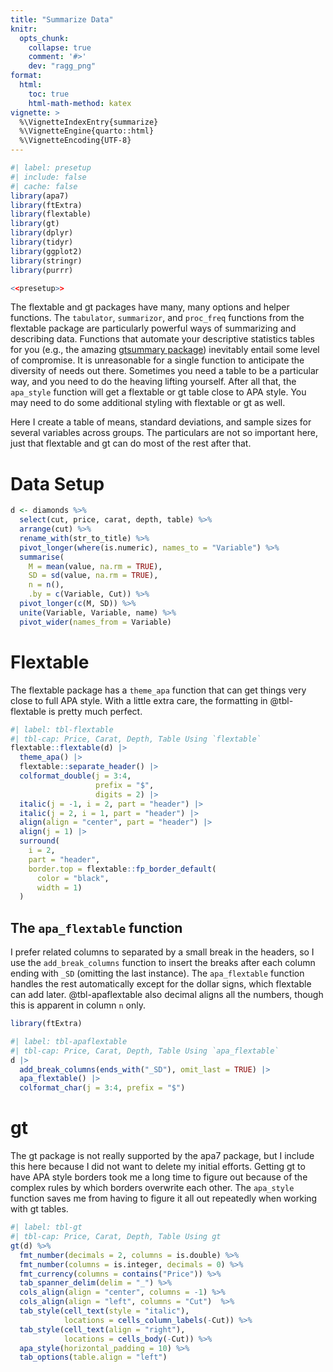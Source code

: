```yaml
---
title: "Summarize Data"
knitr:
  opts_chunk: 
    collapse: true
    comment: '#>'
    dev: "ragg_png"
format: 
  html:
    toc: true
    html-math-method: katex
vignette: >
  %\VignetteIndexEntry{summarize}
  %\VignetteEngine{quarto::html}
  %\VignetteEncoding{UTF-8}
---
```


```r
#| label: presetup
#| include: false
#| cache: false
library(apa7)
library(ftExtra)
library(flextable)
library(gt)
library(dplyr)
library(tidyr)
library(ggplot2)
library(stringr)
library(purrr)
```

```r
<<presetup>>
```

The flextable and gt packages have many, many options and helper functions. The `tabulator`, `summarizor`, and `proc_freq` functions from the flextable package are particularly powerful ways of summarizing and describing data. Functions that automate your descriptive statistics tables for you (e.g., the amazing [gtsummary package](https://www.danieldsjoberg.com/gtsummary/index.html)) inevitably entail some level of compromise. It is unreasonable for a single function to anticipate the diversity of needs out there. Sometimes you need a table to be a particular way, and you need to do the heaving lifting yourself. After all that, the `apa_style` function will get a flextable or gt table close to APA style. You may need to do some additional styling with flextable or gt as well.

Here I create a table of means, standard deviations, and sample sizes for several variables across groups. The particulars are not so important here, just that flextable and gt can do most of the rest after that. 

# Data Setup

```r
d <- diamonds %>% 
  select(cut, price, carat, depth, table) %>% 
  arrange(cut) %>% 
  rename_with(str_to_title) %>% 
  pivot_longer(where(is.numeric), names_to = "Variable") %>% 
  summarise(
    M = mean(value, na.rm = TRUE),
    SD = sd(value, na.rm = TRUE),
    n = n(),
    .by = c(Variable, Cut)) %>% 
  pivot_longer(c(M, SD)) %>% 
  unite(Variable, Variable, name) %>%
  pivot_wider(names_from = Variable) 
```

# Flextable

The flextable package has a `theme_apa` function that can get things very close to full APA style. With a little extra care, the formatting in @tbl-flextable is pretty much perfect. 

```r
#| label: tbl-flextable
#| tbl-cap: Price, Carat, Depth, Table Using `flextable`
flextable::flextable(d) |>
  theme_apa() |>
  flextable::separate_header() |>
  colformat_double(j = 3:4,
                   prefix = "$",
                   digits = 2) |>
  italic(j = -1, i = 2, part = "header") |>
  italic(j = 2, i = 1, part = "header") |>
  align(align = "center", part = "header") |>
  align(j = 1) |>
  surround(
    i = 2,
    part = "header",
    border.top = flextable::fp_border_default(
      color = "black",
      width = 1)
  ) 

```



## The `apa_flextable` function

I prefer related columns to separated by a small break in the headers, so I use the `add_break_columns` function to insert the breaks after each column ending with `_SD` (omitting the last instance). The `apa_flextable` function handles the rest automatically except for the dollar signs, which flextable can add later. @tbl-apaflextable also decimal aligns all the numbers, though this is apparent in column `n` only.

```r
library(ftExtra)
```

```r
#| label: tbl-apaflextable
#| tbl-cap: Price, Carat, Depth, Table Using `apa_flextable`
d |> 
  add_break_columns(ends_with("_SD"), omit_last = TRUE) |>
  apa_flextable() |> 
  colformat_char(j = 3:4, prefix = "$") 

```

# gt

The gt package is not really supported by the apa7 package, but I include this here because I did not want to delete my initial efforts. Getting gt to have APA style borders took me a long time to figure out because of the complex rules by which borders overwrite each other. The `apa_style` function saves me from having to figure it all out repeatedly when working with gt tables.

```r
#| label: tbl-gt
#| tbl-cap: Price, Carat, Depth, Table Using gt
gt(d) %>%
  fmt_number(decimals = 2, columns = is.double) %>%
  fmt_number(columns = is.integer, decimals = 0) %>%
  fmt_currency(columns = contains("Price")) %>% 
  tab_spanner_delim(delim = "_") %>%
  cols_align(align = "center", columns = -1) %>%
  cols_align(align = "left", columns = "Cut")  %>%
  tab_style(cell_text(style = "italic"), 
            locations = cells_column_labels(-Cut)) %>%
  tab_style(cell_text(align = "right"), 
            locations = cells_body(-Cut)) %>%
  apa_style(horizontal_padding = 10) %>% 
  tab_options(table.align = "left")
```

